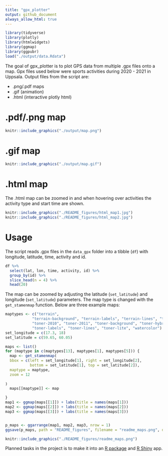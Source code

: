 ```yaml
---
title: "gpx_plotter"
output: github_document
always_allow_html: true
---
```


```r
library(tidyverse)
library(plotly)
library(htmlwidgets)
library(ggmap)
library(ggpubr)
load("./output/data.Rdata")
```

The goal of gpx_plotter is to plot GPS data from multiple .gpx files onto a map. Gpx files used below were sports activities during 2020 - 2021 in Uppsala. Output files from the script are:

* .png/.pdf maps
* .gif (animation)
* .html (interactive plotly html)

# .pdf/.png map

```r
knitr::include_graphics("./output/map.png")
```

# .gif map

```r
knitr::include_graphics("./output/map.gif")
```

# .html map

The .html map can be zoomed in and when hovering over activities the activity type and start time are shown.

```r
knitr::include_graphics("./README_figures/html_map1.jpg")
knitr::include_graphics("./README_figures/html_map2.jpg")
```

# Usage

The script reads .gpx files in the `data_gpx` folder into a tibble (`df`) with longitude, latitude, time, activity and id.

```r
df %>% 
  select(lat, lon, time, activity, id) %>% 
  group_by(id) %>% 
  slice_head(n = 4) %>% 
  head(20)
```

The map can be zoomed by adjusting the latitude (`set_latitude`) and longitude (`set_latitude`) parameters. The map type is changed with the `get_stamenmap` function. Below are three example maps:

```r
maptypes <- c("terrain",
            "terrain-background", "terrain-labels", "terrain-lines", "toner",
            "toner-2010", "toner-2011", "toner-background", "toner-hybrid",
            "toner-labels", "toner-lines", "toner-lite", "watercolor")
set_longitude = c(17.3, 18)
set_latitude = c(59.65, 60.05)

maps <- list()
for (maptype in c(maptypes[13], maptypes[1], maptypes[5])) {
  map <- get_stamenmap(
  bbox = c(left = set_longitude[1], right = set_longitude[2],
           bottom = set_latitude[1], top = set_latitude[2]),
  maptype = maptype,
  zoom = 12
  
)
  maps[[maptype]] <- map

}
map1 <- ggmap(maps[[1]]) + labs(title = names(maps[1]))
map2 <- ggmap(maps[[2]]) + labs(title = names(maps[2]))
map3 <- ggmap(maps[[3]]) + labs(title = names(maps[3]))


p_maps <- ggarrange(map1, map2, map3, nrow = 1)
ggsave(p_maps, path = "README_figures", filename = "readme_maps.png", device = "png", width = 22, height = 6)

```

```r
knitr::include_graphics("./README_figures/readme_maps.png")
```


Planned tasks in the project is to make it into an [R package](https://r-pkgs.org/) and [R Shiny](https://mastering-shiny.org/) app.

